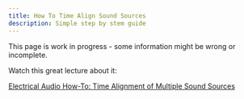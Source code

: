 ```yaml
---
title: How To Time Align Sound Sources
description: Simple step by stem guide
---
```


<Callout title="Warning" type="warning">
  This page is work in progress - some information might be wrong or incomplete.
</Callout>

Watch this great lecture about it:

[Electrical Audio How-To: Time Alignment of Multiple Sound Sources](https://www.youtube.com/watch?v=c52AaUmEz5c)